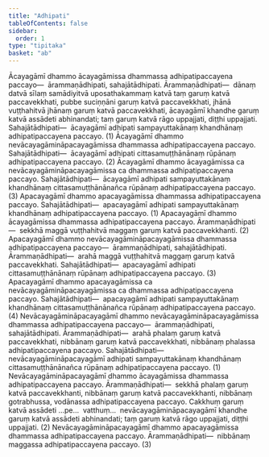 ```yaml
---
title: "Adhipati"
tableOfContents: false
sidebar:
  order: 1
type: "tipitaka"
basket: "ab"
---
```



<DynamicBreadcrumb />

<Division number="49">

<Paragraph number="1572">
Ācayagāmī dhammo ācayagāmissa dhammassa adhipatipaccayena paccayo—  ārammaṇādhipati, sahajātādhipati. <Emphasis>Ārammaṇādhipati</Emphasis>—  dānaṃ datvā sīlaṃ samādiyitvā uposathakammaṃ katvā taṃ garuṃ katvā paccavekkhati, pubbe suciṇṇāni garuṃ katvā paccavekkhati, jhānā vuṭṭhahitvā jhānaṃ garuṃ katvā paccavekkhati, ācayagāmī khandhe garuṃ katvā assādeti abhinandati; taṃ garuṃ katvā rāgo uppajjati, diṭṭhi uppajjati. <Emphasis>Sahajātādhipati</Emphasis>—  ācayagāmī adhipati sampayuttakānaṃ khandhānaṃ adhipatipaccayena paccayo. (1)
</Paragraph>

<Paragraph number="1573">
Ācayagāmī dhammo nevācayagāmināpacayagāmissa dhammassa adhipatipaccayena paccayo. <Emphasis>Sahajātādhipati</Emphasis>—  ācayagāmī adhipati cittasamuṭṭhānānaṃ rūpānaṃ adhipatipaccayena paccayo. (2)
</Paragraph>

<Paragraph number="1574">
Ācayagāmī dhammo ācayagāmissa ca nevācayagāmināpacayagāmissa ca dhammassa adhipatipaccayena paccayo. <Emphasis>Sahajātādhipati</Emphasis>—  ācayagāmī adhipati sampayuttakānaṃ khandhānaṃ cittasamuṭṭhānānañca rūpānaṃ adhipatipaccayena paccayo. (3)
</Paragraph>

</Division>
<Division number="50">

<Paragraph number="1575">
Apacayagāmī dhammo apacayagāmissa dhammassa adhipatipaccayena paccayo. <Emphasis>Sahajātādhipati</Emphasis>—  apacayagāmī adhipati sampayuttakānaṃ khandhānaṃ adhipatipaccayena paccayo. (1)
</Paragraph>

<Paragraph number="1576">
Apacayagāmī dhammo ācayagāmissa dhammassa adhipatipaccayena paccayo. <Emphasis>Ārammaṇādhipati</Emphasis>—  sekkhā maggā vuṭṭhahitvā maggaṃ garuṃ katvā paccavekkhanti. (2)
</Paragraph>

<Paragraph number="1577">
Apacayagāmī dhammo nevācayagāmināpacayagāmissa dhammassa adhipatipaccayena paccayo—  ārammaṇādhipati, sahajātādhipati. <Emphasis>Ārammaṇādhipati</Emphasis>—  arahā maggā vuṭṭhahitvā maggaṃ garuṃ katvā paccavekkhati. <Emphasis>Sahajātādhipati</Emphasis>—  apacayagāmī adhipati cittasamuṭṭhānānaṃ rūpānaṃ adhipatipaccayena paccayo. (3)
</Paragraph>

<Paragraph number="1578">
Apacayagāmī dhammo apacayagāmissa ca nevācayagāmināpacayagāmissa ca dhammassa adhipatipaccayena paccayo. <Emphasis>Sahajātādhipati</Emphasis>—  apacayagāmī adhipati sampayuttakānaṃ khandhānaṃ cittasamuṭṭhānānañca rūpānaṃ adhipatipaccayena paccayo. (4)
</Paragraph>

</Division>
<Division number="51">

<Paragraph number="1579">
Nevācayagāmināpacayagāmī dhammo nevācayagāmināpacayagāmissa dhammassa adhipatipaccayena paccayo—  ārammaṇādhipati, sahajātādhipati. <Emphasis>Ārammaṇādhipati</Emphasis>—  arahā phalaṃ garuṃ katvā paccavekkhati, nibbānaṃ garuṃ katvā paccavekkhati, nibbānaṃ phalassa adhipatipaccayena paccayo. <Emphasis>Sahajātādhipati</Emphasis>—  nevācayagāmināpacayagāmī adhipati sampayuttakānaṃ khandhānaṃ cittasamuṭṭhānānañca rūpānaṃ adhipatipaccayena paccayo. (1)
</Paragraph>

<Paragraph number="1580">
Nevācayagāmināpacayagāmī dhammo ācayagāmissa dhammassa adhipatipaccayena paccayo. <Emphasis>Ārammaṇādhipati</Emphasis>—  sekkhā phalaṃ garuṃ katvā paccavekkhanti, nibbānaṃ garuṃ katvā paccavekkhanti, nibbānaṃ gotrabhussa, vodānassa adhipatipaccayena paccayo. Cakkhuṃ garuṃ katvā assādeti …pe…  vatthuṃ…  nevācayagāmināpacayagāmī khandhe garuṃ katvā assādeti abhinandati; taṃ garuṃ katvā rāgo uppajjati, diṭṭhi uppajjati. (2)
</Paragraph>

<Paragraph number="1581">
Nevācayagāmināpacayagāmī dhammo apacayagāmissa dhammassa adhipatipaccayena paccayo. <Emphasis>Ārammaṇādhipati</Emphasis>—  nibbānaṃ maggassa adhipatipaccayena paccayo. (3)
</Paragraph>
</Division>